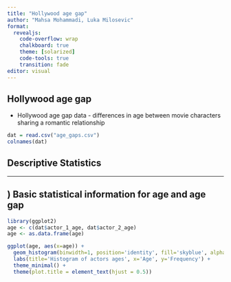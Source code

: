 ```yaml
---
title: "Hollywood age gap"
author: "Mahsa Mohammadi, Luka Milosevic"
format: 
  revealjs:
    code-overflow: wrap
    chalkboard: true
    theme: [solarized]
    code-tools: true
    transition: fade
editor: visual
---
```


## Hollywood age gap

-   Hollywood age gap data - differences in age between movie characters sharing a romantic relationship

```r
dat = read.csv("age_gaps.csv")
colnames(dat)
```

## Descriptive Statistics

---

## ) Basic statistical information for age and age gap

```r
library(ggplot2)
age <- c(dat$actor_1_age, dat$actor_2_age)
age <- as.data.frame(age)

ggplot(age, aes(x=age)) +
  geom_histogram(binwidth=1, position='identity', fill='skyblue', alpha=0.5, color='black') +
  labs(title='Histogram of actors ages', x='Age', y='Frequency') +
  theme_minimal() +
  theme(plot.title = element_text(hjust = 0.5)) 
```
